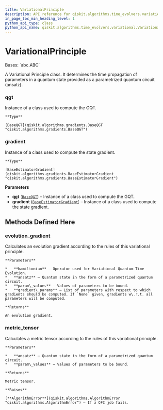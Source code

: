 ```yaml
---
title: VariationalPrinciple
description: API reference for qiskit.algorithms.time_evolvers.variational.VariationalPrinciple
in_page_toc_min_heading_level: 1
python_api_type: class
python_api_name: qiskit.algorithms.time_evolvers.variational.VariationalPrinciple
---
```


# VariationalPrinciple

<Class id="qiskit.algorithms.time_evolvers.variational.VariationalPrinciple" github="https://github.com/qiskit/qiskit/tree/stable/0.23/qiskit/algorithms/time_evolvers/variational/variational_principles/variational_principle.py" signature="VariationalPrinciple(qgt, gradient)">
  Bases: `abc.ABC`

  A Variational Principle class. It determines the time propagation of parameters in a quantum state provided as a parametrized quantum circuit (ansatz).

  ### qgt

  <Attribute id="qiskit.algorithms.time_evolvers.variational.VariationalPrinciple.qgt" name="qgt">
    Instance of a class used to compute the GQT.

    **Type**

    [BaseQGT](qiskit.algorithms.gradients.BaseQGT "qiskit.algorithms.gradients.BaseQGT")
  </Attribute>

  ### gradient

  <Attribute id="qiskit.algorithms.time_evolvers.variational.VariationalPrinciple.gradient" name="gradient">
    Instance of a class used to compute the state gradient.

    **Type**

    [BaseEstimatorGradient](qiskit.algorithms.gradients.BaseEstimatorGradient "qiskit.algorithms.gradients.BaseEstimatorGradient")
  </Attribute>

  **Parameters**

  *   **qgt** ([`BaseQGT`](qiskit.algorithms.gradients.BaseQGT "qiskit.algorithms.gradients.base_qgt.BaseQGT")) – Instance of a class used to compute the GQT.
  *   **gradient** ([`BaseEstimatorGradient`](qiskit.algorithms.gradients.BaseEstimatorGradient "qiskit.algorithms.gradients.base_estimator_gradient.BaseEstimatorGradient")) – Instance of a class used to compute the state gradient.

  ## Methods Defined Here

  ### evolution\_gradient

  <Function id="qiskit.algorithms.time_evolvers.variational.VariationalPrinciple.evolution_gradient" name="evolution_gradient" signature="abstract VariationalPrinciple.evolution_gradient(hamiltonian, ansatz, param_values, gradient_params=None)">
    Calculates an evolution gradient according to the rules of this variational principle.

    **Parameters**

    *   **hamiltonian** – Operator used for Variational Quantum Time Evolution.
    *   **ansatz** – Quantum state in the form of a parametrized quantum circuit.
    *   **param\_values** – Values of parameters to be bound.
    *   **gradient\_params** – List of parameters with respect to which gradients should be computed. If `None` given, gradients w\.r.t. all parameters will be computed.

    **Returns**

    An evolution gradient.
  </Function>

  ### metric\_tensor

  <Function id="qiskit.algorithms.time_evolvers.variational.VariationalPrinciple.metric_tensor" name="metric_tensor" signature="VariationalPrinciple.metric_tensor(ansatz, param_values)">
    Calculates a metric tensor according to the rules of this variational principle.

    **Parameters**

    *   **ansatz** – Quantum state in the form of a parametrized quantum circuit.
    *   **param\_values** – Values of parameters to be bound.

    **Returns**

    Metric tensor.

    **Raises**

    [**AlgorithmError**](qiskit.algorithms.AlgorithmError "qiskit.algorithms.AlgorithmError") – If a QFI job fails.
  </Function>
</Class>

